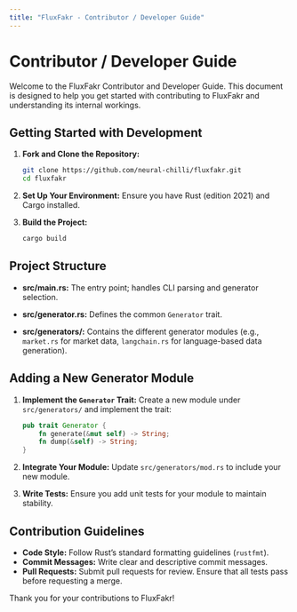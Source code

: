 ```yaml
---
title: "FluxFakr - Contributor / Developer Guide"
---
```


# Contributor / Developer Guide

Welcome to the FluxFakr Contributor and Developer Guide. This document is designed to help you get started with contributing to FluxFakr and understanding its internal workings.

## Getting Started with Development

1. **Fork and Clone the Repository:**

   ```bash
   git clone https://github.com/neural-chilli/fluxfakr.git
   cd fluxfakr
   ```

2. **Set Up Your Environment:**
   Ensure you have Rust (edition 2021) and Cargo installed.

3. **Build the Project:**

   ```bash
   cargo build
   ```

## Project Structure

- **src/main.rs:**
  The entry point; handles CLI parsing and generator selection.

- **src/generator.rs:**
  Defines the common `Generator` trait.

- **src/generators/:**
  Contains the different generator modules (e.g., `market.rs` for market data, `langchain.rs` for language-based data generation).

## Adding a New Generator Module

1. **Implement the `Generator` Trait:**
   Create a new module under `src/generators/` and implement the trait:
   ```rust
   pub trait Generator {
       fn generate(&mut self) -> String;
       fn dump(&self) -> String;
   }
   ```

2. **Integrate Your Module:**
   Update `src/generators/mod.rs` to include your new module.

3. **Write Tests:**
   Ensure you add unit tests for your module to maintain stability.

## Contribution Guidelines

- **Code Style:**
  Follow Rust's standard formatting guidelines (`rustfmt`).
- **Commit Messages:**
  Write clear and descriptive commit messages.
- **Pull Requests:**
  Submit pull requests for review. Ensure that all tests pass before requesting a merge.

Thank you for your contributions to FluxFakr!

